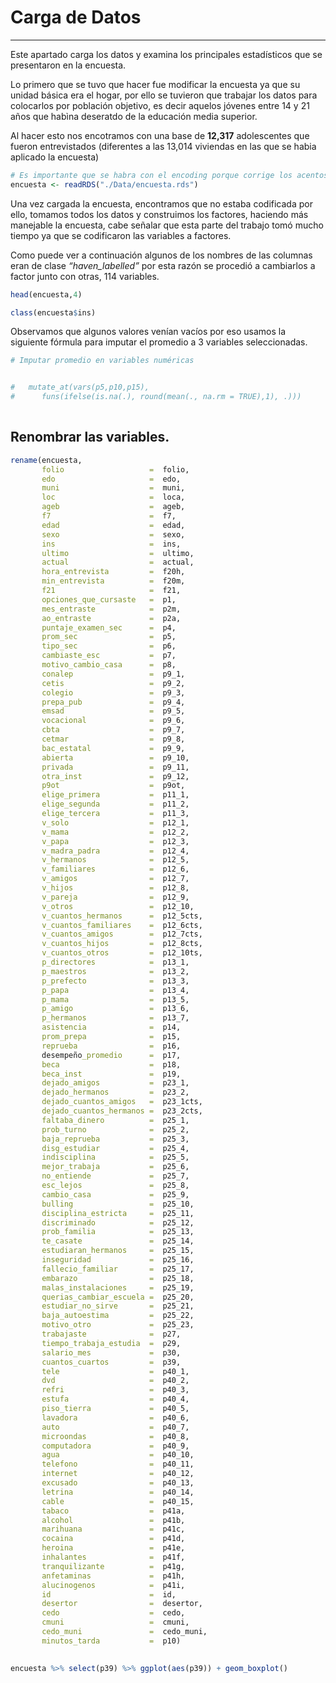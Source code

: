 # Carga de Datos

---

Este apartado carga los datos y examina los principales estadísticos que se presentaron en la encuesta.

Lo primero que se tuvo que hacer fue modificar la encuesta ya que su unidad básica era el hogar, por ello se tuvieron que trabajar los datos para colocarlos por población objetivo, es decir aquelos jóvenes entre 14 y 21 años que habìna deseratdo de la educación media superior.

Al hacer esto nos encotramos con una base de **12,317** adolescentes que fueron entrevistados (diferentes a las 13,014 viviendas en las que se habia aplicado la encuesta)

```r
# Es importante que se habra con el encoding porque corrige los acentos.
encuesta <- readRDS("./Data/encuesta.rds")
```

Una vez cargada la encuesta, encontramos que no estaba codificada por ello, tomamos todos los datos y construimos los factores, haciendo más manejable la encuesta, cabe señalar que esta parte del trabajo tomó mucho tiempo ya que se codificaron las variables a factores.

Como puede ver a continuación algunos de los nombres de las columnas eran de clase *"haven_labelled"* por esta razón se procedió a cambiarlos a factor junto con otras, 114 variables.

```r
head(encuesta,4)

class(encuesta$ins)

```

Observamos que algunos valores venían vacíos por eso usamos la siguiente fórmula para imputar el promedio a 3 variables seleccionadas.

```r
# Imputar promedio en variables numéricas


#   mutate_at(vars(p5,p10,p15),
#      funs(ifelse(is.na(.), round(mean(., na.rm = TRUE),1), .)))
  
```
## Renombrar las variables.

```r

rename(encuesta, 
       folio                   =  folio,
       edo                     =  edo,
       muni                    =  muni,
       loc                     =  loca,
       ageb                    =  ageb,
       f7                      =  f7,
       edad                    =  edad,
       sexo                    =  sexo,
       ins                     =  ins,       
       ultimo                  =  ultimo,   
       actual                  =  actual,    
       hora_entrevista         =  f20h,     
       min_entrevista          =  f20m,      
       f21                     =  f21,      
       opciones_que_cursaste   =  p1,        
       mes_entraste            =  p2m,      
       ao_entraste             =  p2a,       
       puntaje_examen_sec      =  p4,       
       prom_sec                =  p5,        
       tipo_sec                =  p6,       
       cambiaste_esc           =  p7,        
       motivo_cambio_casa      =  p8,       
       conalep                 =  p9_1,      
       cetis                   =  p9_2,     
       colegio                 =  p9_3,      
       prepa_pub               =  p9_4,     
       emsad                   =  p9_5,      
       vocacional              =  p9_6,     
       cbta                    =  p9_7,      
       cetmar                  =  p9_8,     
       bac_estatal             =  p9_9,      
       abierta                 =  p9_10,    
       privada                 =  p9_11,     
       otra_inst               =  p9_12,    
       p9ot                    =  p9ot,      
       elige_primera           =  p11_1,    
       elige_segunda           =  p11_2,     
       elige_tercera           =  p11_3,    
       v_solo                  =  p12_1,     
       v_mama                  =  p12_2,    
       v_papa                  =  p12_3,     
       v_madra_padra           =  p12_4,    
       v_hermanos              =  p12_5,     
       v_familiares            =  p12_6,    
       v_amigos                =  p12_7,     
       v_hijos                 =  p12_8,    
       v_pareja                =  p12_9,     
       v_otros                 =  p12_10,   
       v_cuantos_hermanos      =  p12_5cts,  
       v_cuantos_familiares    =  p12_6cts, 
       v_cuantos_amigos        =  p12_7cts,  
       v_cuantos_hijos         =  p12_8cts, 
       v_cuantos_otros         =  p12_10ts,  
       p_directores            =  p13_1,    
       p_maestros              =  p13_2,     
       p_prefecto              =  p13_3,    
       p_papa                  =  p13_4,     
       p_mama                  =  p13_5,    
       p_amigo                 =  p13_6,     
       p_hermanos              =  p13_7,    
       asistencia              =  p14,       
       prom_prepa              =  p15,      
       reprueba                =  p16,       
       desempeño_promedio      =  p17,      
       beca                    =  p18,       
       beca_inst               =  p19,      
       dejado_amigos           =  p23_1, 
       dejado_hermanos         =  p23_2,        
       dejado_cuantos_amigos   =  p23_1cts, 
       dejado_cuantos_hermanos =  p23_2cts,  
       faltaba_dinero          =  p25_1,    
       prob_turno              =  p25_2,     
       baja_reprueba           =  p25_3,    
       disg_estudiar           =  p25_4,     
       indisciplina            =  p25_5,    
       mejor_trabaja           =  p25_6,     
       no_entiende             =  p25_7, 
       esc_lejos               =  p25_8,     
       cambio_casa             =  p25_9,    
       bulling                 =  p25_10,    
       disciplina_estricta     =  p25_11,   
       discriminado            =  p25_12,    
       prob_familia            =  p25_13,   
       te_casate               =  p25_14,    
       estudiaran_hermanos     =  p25_15,   
       inseguridad             =  p25_16,    
       fallecio_familiar       =  p25_17,   
       embarazo                =  p25_18,    
       malas_instalaciones     =  p25_19,   
       querias_cambiar_escuela =  p25_20,    
       estudiar_no_sirve       =  p25_21,   
       baja_autoestima         =  p25_22,    
       motivo_otro             =  p25_23,   
       trabajaste              =  p27,       
       tiempo_trabaja_estudia  =  p29,      
       salario_mes             =  p30,       
       cuantos_cuartos         =  p39,      
       tele                    =  p40_1,        
       dvd                     =  p40_2,    
       refri                   =  p40_3,     
       estufa                  =  p40_4,    
       piso_tierra             =  p40_5,     
       lavadora                =  p40_6,    
       auto                    =  p40_7,     
       microondas              =  p40_8,    
       computadora             =  p40_9,     
       agua                    =  p40_10,   
       telefono                =  p40_11,    
       internet                =  p40_12,   
       excusado                =  p40_13,    
       letrina                 =  p40_14,   
       cable                   =  p40_15,    
       tabaco                  =  p41a,     
       alcohol                 =  p41b,      
       marihuana               =  p41c,     
       cocaina                 =  p41d,      
       heroina                 =  p41e,     
       inhalantes              =  p41f,      
       tranquilizante          =  p41g,     
       anfetaminas             =  p41h,      
       alucinogenos            =  p41i,     
       id                      =  id,        
       desertor                =  desertor, 
       cedo                    =  cedo,      
       cmuni                   =  cmuni,    
       cedo_muni               =  cedo_muni, 
       minutos_tarda           =  p10)      
                         
```

```r
encuesta %>% select(p39) %>% ggplot(aes(p39)) + geom_boxplot()
```

